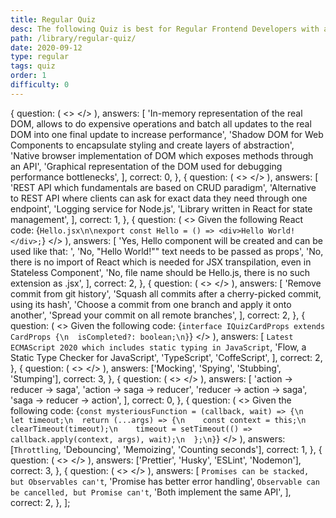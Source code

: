 ```yaml
---
title: Regular Quiz
desc: The following Quiz is best for Regular Frontend Developers with average experience of around 2 years.
path: /library/regular-quiz/
date: 2020-09-12
type: regular
tags: quiz
order: 1
difficulty: 0
---
```



  {
    question: (
      <>
        <Title level={3} align="center" transform="none">
          What Is Virtual DOM?
        </Title>
      </>
    ),
    answers: [
      'In-memory representation of the real DOM, allows to do expensive operations and batch all updates to the real DOM into one final update to increase performance',
      'Shadow DOM for Web Components to encapsulate styling and create layers of abstraction',
      'Native browser implementation of DOM which exposes methods through an API',
      'Graphical representation of the DOM used for debugging performance bottlenecks',
    ],
    correct: 0,
  },
  {
    question: (
      <>
        <Title level={3} align="center" transform="none">
          What Is GraphQL?
        </Title>
      </>
    ),
    answers: [
      'REST API which fundamentals are based on CRUD paradigm',
      'Alternative to REST API where clients can ask for exact data they need through one endpoint',
      'Logging service for Node.js',
      'Library written in React for state management',
    ],
    correct: 1,
  },
  {
    question: (
      <>
        <Text size="preNormal">Given the following React code:</Text>
        <SyntaxHighlighter>
          {`Hello.jsx\n\nexport const Hello = () => <div>Hello World!</div>;`}
        </SyntaxHighlighter>
        <Title level={3} align="center" transform="none">
          Will It Execute Properly?
        </Title>
      </>
    ),
    answers: [
      'Yes, Hello component will be created and can be used like that: <Hello />',
      'No, "Hello World!"" text needs to be passed as props',
      'No, there is no import of React which is needed for JSX transpilation, even in Stateless Component',
      'No, file name should be Hello.js, there is no such extension as .jsx',
    ],
    correct: 2,
  },
  {
    question: (
      <>
        <Title level={3} align="center" transform="none">
          You Are Asked To cherry-pick A commit, What Does That Mean?
        </Title>
      </>
    ),
    answers: [
      'Remove commit from git history',
      'Squash all commits after a cherry-picked commit, using its hash',
      'Choose a commit from one branch and apply it onto another',
      'Spread your commit on all remote branches',
    ],
    correct: 2,
  },
  {
    question: (
      <>
        <Text size="preNormal">Given the following code:</Text>
        <SyntaxHighlighter language="typescript">
          {`interface IQuizCardProps extends CardProps {\n  isCompleted?: boolean;\n}`}
        </SyntaxHighlighter>
        <Title level={3} align="center" transform="none">
          What Language Is That?
        </Title>
      </>
    ),
    answers: [
      `Latest ECMAScript 2020 which includes static typing in JavaScript`,
      'Flow, a Static Type Checker for JavaScript',
      'TypeScript',
      'CoffeScript',
    ],
    correct: 2,
  },
  {
    question: (
      <>
        <Title level={3} align="center" transform="none">
          Which Of The Following Testing Techniques Don't Exist?
        </Title>
      </>
    ),
    answers: ['Mocking', 'Spying', 'Stubbing', 'Stumping'],
    correct: 3,
  },
  {
    question: (
      <>
        <Title level={3} align="center" transform="none">
          What Is The Order Of Execution In Redux When Using Sagas?
        </Title>
      </>
    ),
    answers: [
      'action -> reducer -> saga',
      'action -> saga -> reducer',
      'reducer -> action -> saga',
      'saga -> reducer -> action',
    ],
    correct: 0,
  },
  {
    question: (
      <>
        <Text size="preNormal">Given the following code:</Text>
        <SyntaxHighlighter>
          {`const mysteriousFunction = (callback, wait) => {\n  let timeout;\n  return (...args) => {\n    const context = this;\n    clearTimeout(timeout);\n    timeout = setTimeout(() => callback.apply(context, args), wait);\n  };\n}`}
        </SyntaxHighlighter>
        <Title level={3} align="center" transform="none">
          What Is mysteriousFunction Doing?
        </Title>
      </>
    ),
    answers: [`Throttling`, 'Debouncing', 'Memoizing', 'Counting seconds'],
    correct: 1,
  },
  {
    question: (
      <>
        <Title level={3} align="center" transform="none">
          Which Of The Following Won't Help With Code Quality?
        </Title>
      </>
    ),
    answers: ['Prettier', 'Husky', 'ESLint', 'Nodemon'],
    correct: 3,
  },
  {
    question: (
      <>
        <Title level={3} align="center" transform="none">
          What Is The Difference Between Observable and Promise?
        </Title>
      </>
    ),
    answers: [
      `Promises can be stacked, but Observables can't`,
      'Promise has better error handling',
      `Observable can be cancelled, but Promise can't`,
      'Both implement the same API',
    ],
    correct: 2,
  },
];

<Quiz
  data={data}
  title={props.pageContext.frontmatter.title}
  desc={props.pageContext.frontmatter.desc}
  next="senior-quiz"
/>
